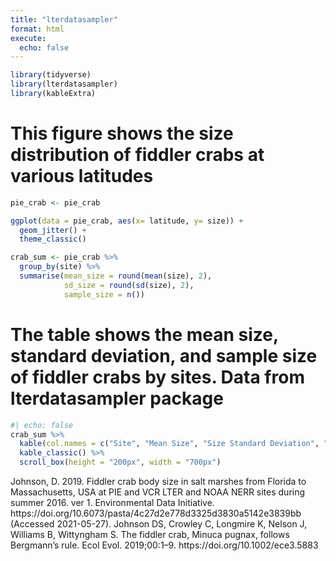 ```yaml
---
title: "lterdatasampler"
format: html
execute: 
  echo: false
---
```


```r
library(tidyverse)
library(lterdatasampler)
library(kableExtra)
```

# This figure shows the size distribution of fiddler crabs at various latitudes
```r
pie_crab <- pie_crab

ggplot(data = pie_crab, aes(x= latitude, y= size)) +
  geom_jitter() +
  theme_classic()
```

```r
crab_sum <- pie_crab %>% 
  group_by(site) %>% 
  summarise(mean_size = round(mean(size), 2),
            sd_size = round(sd(size), 2),
            sample_size = n())
```

# The table shows the mean size, standard deviation, and sample size of fiddler crabs by sites. Data from lterdatasampler package

```r
#| echo: false
crab_sum %>%
  kable(col.names = c("Site", "Mean Size", "Size Standard Deviation", "Sample Size")) %>%
  kable_classic() %>%
  scroll_box(height = "200px", width = "700px")
```

Johnson, D. 2019. Fiddler crab body size in salt marshes from Florida to Massachusetts, USA at PIE and VCR LTER and NOAA NERR sites during summer 2016. ver 1. Environmental Data Initiative. https://doi.org/10.6073/pasta/4c27d2e778d3325d3830a5142e3839bb (Accessed 2021-05-27).
Johnson DS, Crowley C, Longmire K, Nelson J, Williams B, Wittyngham S. The fiddler crab, Minuca pugnax, follows Bergmann’s rule. Ecol Evol. 2019;00:1–9. https://doi.org/10.1002/ece3.5883